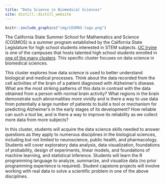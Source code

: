 ```yaml
---
title: "Data Science in Biomedical Sciences"
site: distill::distill_website
---
```


```r
knitr::include_graphics("img/COSMOS-logo.png")
```


The California State Summer School for Mathematics and Science (COSMOS) is a summer program established by the California State Legislature for high school students interested in STEM subjects.
[UC Irvine](https://www.cosmos.uci.edu) is one of the campuses that hosts talented high school students enrolled in [one of the many clusters](https://www.cosmos.uci.edu/clusters). This specific cluster focuses on data science in biomedical sciences. 

This cluster explores how data science is used to better understand biological and medical processes. Think about the data recorded from the cell activities of the brain of a patient diagnosed with Alzheimer’s disease. What are the most striking patterns of this data in contrast with the data obtained from a person with normal brain activity? What regions in the brain demonstrate such abnormalities more vividly and is there a way to use data from potentially a large number of patients to build a tool or mechanism for predicting Alzheimer’s in the early stages of its development? How reliable can such a tool be, and is there a way to improve its reliability as we collect more data from more subjects?

In this cluster, students will acquire the data science skills needed to answer questions as they apply to numerous disciplines in the biological sciences, including but not limited to neuroscience, public health, and pharmacology. Students will cover exploratory data analysis, data visualization, foundations of probability, design of experiments, linear models, and foundations of machine learning, and statistical inference. Students will learn the R programming language to analyze, summarize, and visualize data (no prior programming experience is required). Student capstone projects will involve working with real data to solve a scientific problem in one of the above disciplines.